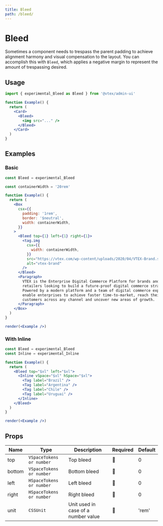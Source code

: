 ```yaml
---
title: Bleed
path: /bleed/
---
```


# Bleed

Sometimes a component needs to trespass the parent padding to achieve alignment harmony and visual compensation to the layout. You can accomplish this with `Bleed`, which applies a negative margin to represent the amount of trespassing desired.

## Usage

```jsx
import { experimental_Bleed as Bleed } from '@vtex/admin-ui'

function Example() {
  return (
    <Card>
      <Bleed>
        <img src="..." />
      </Bleed>
    </Card>
  )
}
```

## Examples

### Basic

```jsx noInline live
const Bleed = experimental_Bleed

const containerWidth = '20rem'

function Example() {
  return (
    <Box
      csx={{
        padding: '1rem',
        border: '$neutral',
        width: containerWidth,
      }}
    >
      <Bleed top={1} left={1} right={1}>
        <tag.img
          csx={{
            width: containerWidth,
          }}
          src="https://vtex.com/wp-content/uploads/2020/04/VTEX-Brand.svg"
          alt="vtex-brand"
        />
      </Bleed>
      <Paragraph>
        VTEX is the Enterprise Digital Commerce Platform for brands and
        retailers looking to build a future-proof digital commerce strategy.
        Powered by a modern platform and a team of digital commerce experts, we
        enable enterprises to achieve faster time-to-market, reach their
        customers across any channel and uncover new areas of growth.
      </Paragraph>
    </Box>
  )
}

render(<Example />)
```

### With Inline

```jsx noInline live
const Bleed = experimental_Bleed
const Inline = experimental_Inline

function Example() {
  return (
    <Bleed top="$xl" left="$xl">
      <Inline vSpace="$xl" hSpace="$xl">
        <Tag label="Brazil" />
        <Tag label="Argentina" />
        <Tag label="Chile" />
        <Tag label="Uruguai" />
      </Inline>
    </Bleed>
  )
}

render(<Example />)
```

## Props

| Name   | Type                     | Description                         | Required | Default |
| ------ | ------------------------ | ----------------------------------- | -------- | ------- |
| top    | `VSpaceTokens or number` | Top bleed                           | 🚫       | 0       |
| bottom | `VSpaceTokens or number` | Bottom bleed                        | 🚫       | 0       |
| left   | `HSpaceTokens or number` | Left bleed                          | 🚫       | 0       |
| right  | `HSpaceTokens or number` | Right bleed                         | 🚫       | 0       |
| unit   | `CSSUnit`                | Unit used in case of a number value | 🚫       | 'rem'   |
